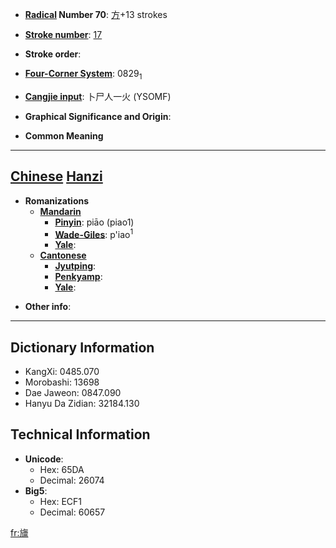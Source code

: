 * '''[[Wiktionary:Chinese radical index| Radical]] Number 70''': [[Wiktionary:Chinese radical index 方|方]]+13 strokes

* '''[[Wiktionary:Chinese total strokes index|Stroke number]]''': [[Wiktionary:Chinese total strokes index 17|17]]

* '''Stroke order''': 

* '''[[Wiktionary:Chinese four corner index|Four-Corner System]]''': 0829<sub>1</sub>

* '''[[Wiktionary:Chinese Cangjie index|Cangjie input]]''': 卜尸人一火 (YSOMF)

* '''Graphical Significance and Origin''': 

* '''Common Meaning'''

----

== [[Chinese]] [[Hanzi]] ==

* '''Romanizations'''
** '''[[Mandarin]]'''
*** '''[[Pinyin]]''': piāo (piao1)
*** '''[[Wade-Giles]]''': p'iao<sup>1</sup>
*** '''[[Yale]]''': 
** '''[[Cantonese]]'''
*** '''[[Jyutping]]''':
*** '''[[Penkyamp]]''': 
*** '''[[Yale]]''': 

* '''Other info''': 

----

== Dictionary Information ==

* KangXi: 0485.070
* Morobashi: 13698
* Dae Jaweon: 0847.090
* Hanyu Da Zidian: 32184.130

== Technical Information ==

* '''Unicode''':
** Hex: 65DA
** Decimal: 26074
* '''Big5''':
** Hex: ECF1
** Decimal: 60657

[[fr:旚]]